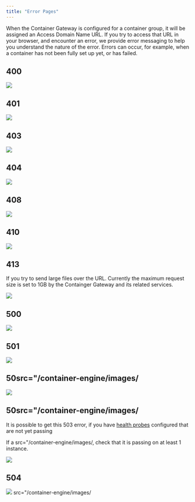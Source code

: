 ```yaml
---
title: "Error Pages"
---
```


When the Container Gateway is configured for a container group, it will be assigned an Access Domain Name URL. If you try to access that URL in your browser, and encounter an error, we provide error messaging to help you understand the nature of the error. Errors can occur, for example, when a container has not been fully set up yet, or has failed.

## 400

<img src="/container-engine/images//d75bc38-400.png" />

## 401

<img src="/container-engine/images//219584b-401.png" />

## 403

<img src="/container-engine/images//0200663-403.png" />

## 404

<img src="/container-engine/images//43a448e-404.png" />

## 408

<img src="/container-engine/images//faedec7-408.png" />

## 410

<img src="/container-engine/images//61d69b2-410.png" />

## 413

If you try to send large files over the URL. Currently the maximum request size is set to 1GB by the Containger Gateway and its related services.

<img src="/container-engine/images/gateway-error-413.png" />

## 500

<img src="/container-engine/images/7661b54-500.png" />

## 501

<img src="/container-engine/images/6b90df5-501.png" />

## 50src="/container-engine/images/

<img src="/container-engine/images/b1d06fa-502.png" />

## 50src="/container-engine/images/

It is possible to get this 503 error, if you have [health probes](/container-engine/health-probes) configured that are not yet passing

If a src="/container-engine/images/, check that it is passing on at least 1 instance.

<img src="https://files.readme.io/1de7468-503.png" />


## 504

<img src="/container-engine/images/39c7e0f-504.png" />
src="/container-engine/images/
